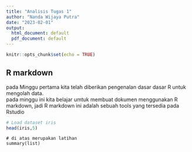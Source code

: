 ```yaml
---
title: "Analisis Tugas 1"
author: "Nanda Wijaya Putra"
date: "2023-02-01"
output:
  html_document: default
  pdf_document: default
---
```


```r
knitr::opts_chunk$set(echo = TRUE)
```

## R markdown


pada Minggu pertama kita telah diberikan pengenalan dasar dasar R untuk mengolah data.<br>pada minggu ini kita belajar umtuk membuat dokumen menggunakan R markdown, jadi R markdown ini adalah sebuah tools yang tersedia pada Rstudio 


```r
# Load dataset iris
head(iris,5)
```



`# di atas merupakan latihan`<br>
`summary(list)`